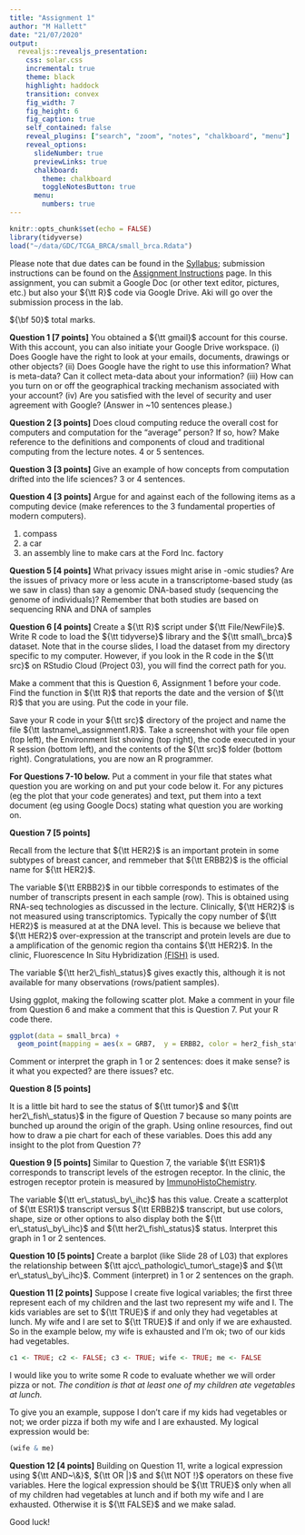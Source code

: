 ```yaml
---
title: "Assignment 1"
author: "M Hallett"
date: "21/07/2020"
output: 
  revealjs::revealjs_presentation:
    css: solar.css
    incremental: true
    theme: black
    highlight: haddock
    transition: convex
    fig_width: 7
    fig_height: 6
    fig_caption: true
    self_contained: false
    reveal_plugins: ["search", "zoom", "notes", "chalkboard", "menu"]
    reveal_options:
      slideNumber: true
      previewLinks: true
      chalkboard: 
        theme: chalkboard
        toggleNotesButton: true
      menu:
        numbers: true
---
```


```r
knitr::opts_chunk$set(echo = FALSE)
library(tidyverse)
load("~/data/GDC/TCGA_BRCA/small_brca.Rdata")
```

Please note that due dates can be found in the [Syllabus](/Syllabus); submission instructions can be found on the [Assignment Instructions](/Assignments) page. In this assignment, you can submit a Google Doc (or other text editor, pictures, etc.) but also your ${\tt R}$ code via Google Drive. 
Aki will go over the submission process in the lab.

${\bf 50}$ total marks.

__Question 1 [7 points]__ You obtained a ${\tt gmail}$ account for this course. With this account, you can also initiate your Google Drive workspace. (i) Does Google have the right to look at your emails, documents, drawings or other objects? (ii) Does Google have the right to use this information? What is meta-data? Can it collect meta-data about your information? (iii) How can you turn on or off the geographical tracking mechanism associated with your account? (iv) Are you satisfied with the level of security and user agreement with Google? (Answer in ~10 sentences please.)

__Question 2 [3 points]__ Does cloud computing reduce the overall cost for computers and computation for the "average" person? If so, how? Make reference to the definitions and components of cloud and traditional computing from the lecture notes. 4 or 5 sentences.

__Question 3 [3 points]__ Give an example of how concepts from computation drifted into the life sciences? 3 or 4 sentences.

__Question 4 [3 points]__ Argue for and against each of the following items as a computing device (make references to the 3 fundamental properties of modern computers).

1. compass
2. a car
3. an assembly line to make cars at the Ford Inc. factory

__Question 5 [4 points]__ 
What privacy issues might arise in -omic studies? Are the issues of privacy more or less acute in a transcriptome-based study (as we saw in class) than say a genomic DNA-based study (sequencing the genome of individuals)? Remember that both studies are based on sequencing RNA and DNA of samples

__Question 6 [4 points]__
Create a ${\tt R}$ script under ${\tt File/NewFile}$. 
Write  R code to load the ${\tt tidyverse}$ library and the ${\tt small\_brca}$ dataset.
Note that in the course slides, I load the dataset from my directory specific to my computer.
However, if you look in the R code in the ${\tt src}$ on RStudio Cloud (Project 03), you will find the correct path for you.  

Make a comment that this is Question 6, Assignment 1 before your code. Find the function in ${\tt R}$ that reports the date and the version of ${\tt R}$ that you are using. Put the code in your file.

Save your R code in your ${\tt src}$ directory of the project and name the file ${\tt lastname\_assignment1.R}$. Take a screenshot with your file open (top left), the Environment list showing (top right), the code executed in your R session (bottom left), and the contents of the ${\tt src}$ folder (bottom right). Congratulations, you are now an R programmer.

__For Questions 7-10 below.__ Put a comment in your file that states what question you are working on and put your code below it. For any pictures (eg the plot that your code generates) and text, put them into a text document (eg using Google Docs) stating what question you are working on. 

__Question 7 [5 points]__

Recall from the lecture that ${\tt HER2}$ is an important protein in some subtypes of breast cancer, and remmeber that ${\tt ERBB2}$ is the official name for ${\tt HER2}$.

The variable ${\tt ERBB2}$ in our tibble corresponds to estimates of the number of transcripts present in each sample (row). This is obtained using RNA-seq technologies as discussed in the lecture. 
Clinically, ${\tt HER2}$ is not measured using transcriptomics. Typically the
copy number of ${\tt HER2}$ is measured at at the DNA level. This is because we believe that 
 ${\tt HER2}$ over-expression at the transcript and protein levels are due to a  amplification of  the genomic region tha contains ${\tt HER2}$. In the clinic, Fluorescence In Situ Hybridization [(FISH)](https://www.genome.gov/about-genomics/fact-sheets/Fluorescence-In-Situ-Hybridization) is used.
 
 The variable ${\tt her2\_fish\_status}$ gives exactly this, although it is not available for many observations (rows/patient samples).


Using ggplot, making the following scatter plot. Make a comment in your file from Question 6 and make a comment that this is Question 7. Put your R code there.

```r
ggplot(data = small_brca) + 
  geom_point(mapping = aes(x = GRB7,  y = ERBB2, color = her2_fish_status, shape=tumor), size = 2) 
```
Comment or interpret the graph in 1 or 2 sentences: does it make sense? is it what you expected? are there issues? etc.

__Question 8 [5 points]__

It is a little bit hard to see the status of ${\tt tumor}$ and  ${\tt her2\_fish\_status}$ in the figure of Question 7 because so many points are bunched up around the origin of the graph.
Using online resources, find out how to draw a pie chart for each of these variables. 
Does this add any insight to  the plot from Question 7?


__Question 9 [5 points]__
Similar to Question 7, the variable ${\tt ESR1}$ corresponds to transcript levels of the estrogen receptor. In the clinic, the estrogen receptor protein is measured by [ImmunoHistoChemistry](https://www.proteinatlas.org/learn/method/immunohistochemistry).

The variable ${\tt er\_status\_by\_ihc}$ has this value.  Create a scatterplot of ${\tt ESR1}$ transcript versus ${\tt ERBB2}$ transcript, but use colors, shape, size or other options to also display both the ${\tt er\_status\_by\_ihc}$ and ${\tt her2\_fish\_status}$ status. 
Interpret this graph in 1 or 2 sentences.

__Question 10 [5 points]__
Create a barplot (like Slide 28 of L03) that explores the relationship between  ${\tt ajcc\_pathologic\_tumor\_stage}$ and ${\tt er\_status\_by\_ihc}$. Comment (interpret) in 1 or 2 sentences 
on the graph.

__Question 11 [2 points]__
Suppose I create five logical variables; the first three represent each of my children
and the last two represent my wife and I.
The kids variables are set to ${\tt TRUE}$ if and only they had vegetables at lunch.
My wife and I are set to ${\tt TRUE}$ if and only if we are exhausted.
So in the example below, my wife is exhausted and I'm ok; two of our kids had vegetables.

```r
c1 <- TRUE; c2 <- FALSE; c3 <- TRUE; wife <- TRUE; me <- FALSE
```

I would like you to write some R code to evaluate whether we will order pizza or not.
_The condition is that at least one of my children ate vegetables at lunch._

To give you an example, suppose I don't care if my kids had vegetables or not; 
we order pizza if both my wife and I are exhausted. My logical expression would be:
```r
(wife & me)
```

__Question 12 [4 points]__
Building on Question 11,  write a logical expression using ${\tt AND~\&}$, ${\tt OR |}$ and ${\tt NOT !}$ operators on these five variables. Here the logical expression should be ${\tt TRUE}$ only when all of my children had vegetables at lunch and if both my wife and I are exhausted. Otherwise it is ${\tt FALSE}$ and we make salad.


Good luck!

